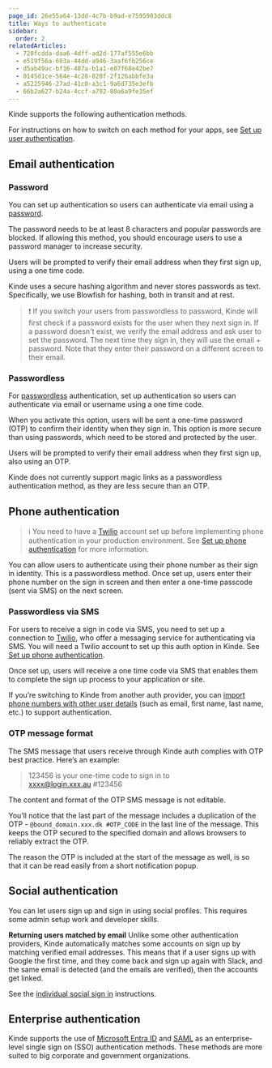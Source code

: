 ```yaml
---
page_id: 26e55a64-13dd-4c7b-b9ad-e7595903ddc8
title: Ways to authenticate
sidebar:
  order: 2
relatedArticles:
  - 720fcdda-daa6-4dff-ad2d-177af555e6bb
  - e519f56a-603a-44dd-a946-3aaf6fb256ce
  - d5ab49ac-bf16-487a-b1a1-e07f68e42be7
  - 0145d1ce-564e-4c28-820f-2f126abbfe3a
  - a5225946-27ad-41c0-a3c1-9a6d735e3efb
  - 66b2a627-b24a-4ccf-a792-80a6a9fe35ef
---
```


Kinde supports the following authentication methods.

For instructions on how to switch on each method for your apps, see [Set up user authentication](/authenticate/authentication-methods/set-up-user-authentication/).

## Email authentication

### Password

You can set up authentication so users can authenticate via email using a [password](/authenticate/authentication-methods/password-authentication/).

The password needs to be at least 8 characters and popular passwords are blocked. If allowing this method, you should encourage users to use a password manager to increase security.

Users will be prompted to verify their email address when they first sign up, using a one time code.

Kinde uses a secure hashing algorithm and never stores passwords as text. Specifically, we use Blowfish for hashing, both in transit and at rest.

> ❗ If you switch your users from passwordless to password, Kinde will first check if a password exists for the user when they next sign in. If a password doesn't exist, we verify the email address and ask user to set the password. The next time they sign in, they will use the email + password. Note that they enter their password on a different screen to their email.

### Passwordless

For [passwordless](/authenticate/authentication-methods/passwordless-authentication/) authentication, set up authentication so users can authenticate via email or username using a one time code.

When you activate this option, users will be sent a one-time password (OTP) to confirm their identity when they sign in. This option is more secure than using passwords, which need to be stored and protected by the user.

Users will be prompted to verify their email address when they first sign up, also using an OTP.

Kinde does not currently support magic links as a passwordless authentication method, as they are less secure than an OTP.

## Phone authentication

> ℹ️ You need to have a [Twilio](https://www.twilio.com/en-us) account set up before implementing phone authentication in your production environment. See [Set up phone authentication](/authenticate/authentication-methods/phone-authentication/) for more information.

You can allow users to authenticate using their phone number as their sign in identity. This is a passwordless method. Once set up, users enter their phone number on the sign in screen and then enter a one-time passcode (sent via SMS) on the next screen.

### Passwordless via SMS

For users to receive a sign in code via SMS, you need to set up a connection to [Twilio](https://www.twilio.com/en-us), who offer a messaging service for authenticating via SMS. You will need a Twilio account to set up this auth option in Kinde. See [Set up phone authentication](/authenticate/authentication-methods/phone-authentication/).

Once set up, users will receive a one time code via SMS that enables them to complete the sign up process to your application or site.

If you’re switching to Kinde from another auth provider, you can [import phone numbers with other user details](/manage-users/add-and-edit/import-users-in-bulk/) (such as email, first name, last name, etc.) to support authentication.

### OTP message format

The SMS message that users receive through Kinde auth complies with OTP best practice. Here’s an example:

> 123456 is your one-time code to sign in to  
> xxxx@login.xxx.au #123456

The content and format of the OTP SMS message is not editable.

You’ll notice that the last part of the message includes a duplication of the OTP - `@bound_domain.xxx.dk #OTP_CODE` in the last line of the message. This keeps the OTP secured to the specified domain and allows browsers to reliably extract the OTP.

The reason the OTP is included at the start of the message as well, is so that it can be read easily from a short notification popup.

## Social authentication

You can let users sign up and sign in using social profiles. This requires some admin setup work and developer skills.

**Returning users matched by email** Unlike some other authentication providers, Kinde automatically matches some accounts on sign up by matching verified email addresses. This means that if a user signs up with Google the first time, and they come back and sign up again with Slack, and the same email is detected (and the emails are verified), then the accounts get linked.

See the [individual social sign in](/authenticate/social-sign-in/add-social-sign-in/) instructions.

## Enterprise authentication

Kinde supports the use of [Microsoft Entra ID](/authenticate/enterprise-connections/azure/) and [SAML](/authenticate/enterprise-connections/custom-saml/) as an enterprise-level single sign on (SSO) authentication methods. These methods are more suited to big corporate and government organizations.

